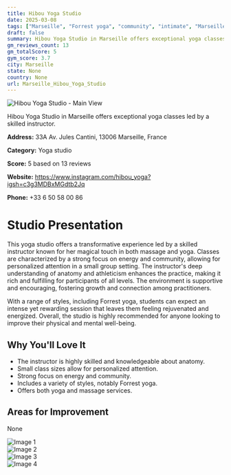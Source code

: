 ```yaml
---
title: Hibou Yoga Studio
date: 2025-03-08
tags: ["Marseille", "Forrest yoga", "community", "intimate", "Marseille"]  
draft: false
summary: Hibou Yoga Studio in Marseille offers exceptional yoga classes led by a skilled instructor.
gm_reviews_count: 13
gm_totalScore: 5
gym_score: 3.7
city: Marseille
state: None
country: None
url: Marseille_Hibou_Yoga_Studio
---
```


<div className="aspect-[16/9] relative my-8">
  <img 
    src="https://lh5.googleusercontent.com/p/AF1QipMAQrmYgN4UyVVNgMg7zvXAhX-cYa18GiL-IZiP=w1920-h1080-k-no"
    alt="Hibou Yoga Studio - Main View"
    className="object-cover absolute inset-0 w-full h-full rounded-lg"
  />
</div>

Hibou Yoga Studio in Marseille offers exceptional yoga classes led by a skilled instructor.

**Address:** 33A Av. Jules Cantini, 13006 Marseille, France

**Category:** Yoga studio

**Score:** 5 based on 13 reviews

**Website:** https://www.instagram.com/hibou_yoga?igsh=c3g3MDBxMGdtb2Jq

**Phone:** +33 6 50 58 00 86

# Studio Presentation

This yoga studio offers a transformative experience led by a skilled instructor known for her magical touch in both massage and yoga. Classes are characterized by a strong focus on energy and community, allowing for personalized attention in a small group setting. The instructor's deep understanding of anatomy and athleticism enhances the practice, making it rich and fulfilling for participants of all levels. The environment is supportive and encouraging, fostering growth and connection among practitioners.

With a range of styles, including Forrest yoga, students can expect an intense yet rewarding session that leaves them feeling rejuvenated and energized. Overall, the studio is highly recommended for anyone looking to improve their physical and mental well-being.

## Why You'll Love It

- The instructor is highly skilled and knowledgeable about anatomy.
- Small class sizes allow for personalized attention.
- Strong focus on energy and community.
- Includes a variety of styles, notably Forrest yoga.
- Offers both yoga and massage services.

## Areas for Improvement

None

<div className="grid grid-cols-1 xl:grid-cols-2 gap-4 my-8">
<div className="aspect-[4/3] relative"><img src="https://lh3.googleusercontent.com/p/AF1QipOBdwUWG9TnjB4iW2iGcrT77diY_AiPdGZm8rUQ=w1920-h1080-k-no" alt="Image 1" className="object-cover absolute inset-0 w-full h-full rounded-lg" /></div>
<div className="aspect-[4/3] relative"><img src="https://lh5.googleusercontent.com/p/AF1QipMciJlMJ7kzXe4MPn7yMxG3pI-mV_CLoFucDZz-=w1920-h1080-k-no" alt="Image 2" className="object-cover absolute inset-0 w-full h-full rounded-lg" /></div>
<div className="aspect-[4/3] relative"><img src="https://lh5.googleusercontent.com/p/AF1QipN5VoL0FAzIqtHunZIEOgGN3mlhC9iplTCBCk4Z=w1920-h1080-k-no" alt="Image 3" className="object-cover absolute inset-0 w-full h-full rounded-lg" /></div>
<div className="aspect-[4/3] relative"><img src="https://lh5.googleusercontent.com/p/AF1QipNRo9JBofD2O0iukgOWiSt1iLzTtN8PD1hLJsvi=w1920-h1080-k-no" alt="Image 4" className="object-cover absolute inset-0 w-full h-full rounded-lg" /></div>
</div>